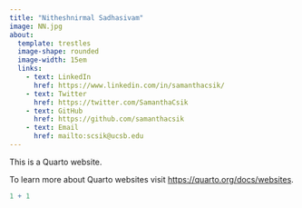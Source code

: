 ```yaml
---
title: "Nitheshnirmal Sadhasivam"
image: NN.jpg
about: 
  template: trestles
  image-shape: rounded
  image-width: 15em
  links:
    - text: LinkedIn
      href: https://www.linkedin.com/in/samanthacsik/
    - text: Twitter
      href: https://twitter.com/SamanthaCsik
    - text: GitHub
      href: https://github.com/samanthacsik
    - text: Email
      href: mailto:scsik@ucsb.edu
---
```


This is a Quarto website.

To learn more about Quarto websites visit <https://quarto.org/docs/websites>.

```r
1 + 1
```
